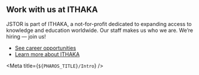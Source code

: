 
<Intro />

## Work with us at ITHAKA

JSTOR is part of ITHAKA, a not-for-profit dedicated to expanding access to knowledge and education worldwide. Our staff makes us who we are. We’re hiring — join us!

- [See career opportunities](https://www.ithaka.org/careers/)
- [Learn more about ITHAKA](https://www.ithaka.org/)

<Meta title={`${PHAROS_TITLE}/Intro`} />
